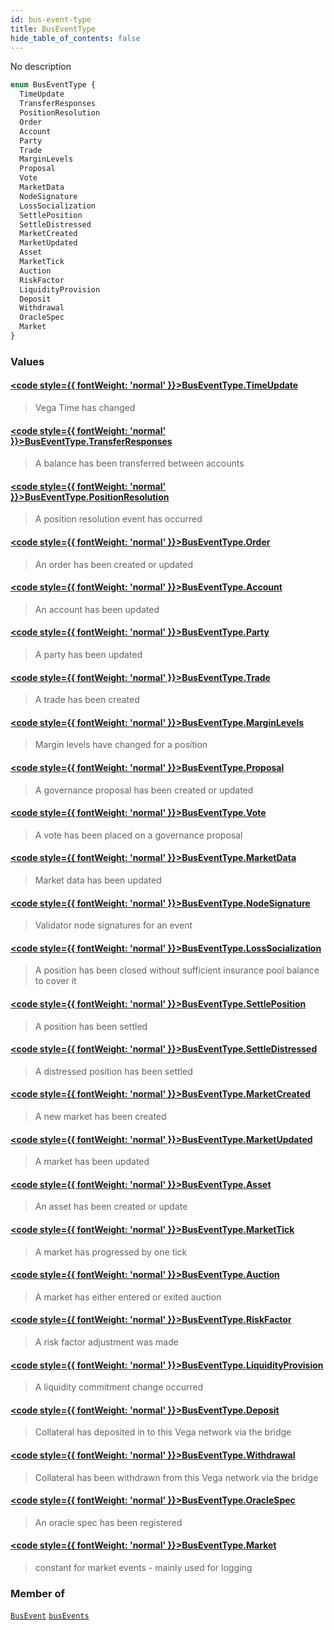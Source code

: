 ```yaml
---
id: bus-event-type
title: BusEventType
hide_table_of_contents: false
---
```








No description

```graphql
enum BusEventType {
  TimeUpdate
  TransferResponses
  PositionResolution
  Order
  Account
  Party
  Trade
  MarginLevels
  Proposal
  Vote
  MarketData
  NodeSignature
  LossSocialization
  SettlePosition
  SettleDistressed
  MarketCreated
  MarketUpdated
  Asset
  MarketTick
  Auction
  RiskFactor
  LiquidityProvision
  Deposit
  Withdrawal
  OracleSpec
  Market
}
```


### Values

#### [<code style={{ fontWeight: 'normal' }}>BusEventType.<b>TimeUpdate</b></code>](#) 
> Vega Time has changed
> 

#### [<code style={{ fontWeight: 'normal' }}>BusEventType.<b>TransferResponses</b></code>](#) 
> A balance has been transferred between accounts
> 

#### [<code style={{ fontWeight: 'normal' }}>BusEventType.<b>PositionResolution</b></code>](#) 
> A position resolution event has occurred
> 

#### [<code style={{ fontWeight: 'normal' }}>BusEventType.<b>Order</b></code>](#) 
> An order has been created or updated
> 

#### [<code style={{ fontWeight: 'normal' }}>BusEventType.<b>Account</b></code>](#) 
> An account has been updated
> 

#### [<code style={{ fontWeight: 'normal' }}>BusEventType.<b>Party</b></code>](#) 
> A party has been updated
> 

#### [<code style={{ fontWeight: 'normal' }}>BusEventType.<b>Trade</b></code>](#) 
> A trade has been created
> 

#### [<code style={{ fontWeight: 'normal' }}>BusEventType.<b>MarginLevels</b></code>](#) 
> Margin levels have changed for a position
> 

#### [<code style={{ fontWeight: 'normal' }}>BusEventType.<b>Proposal</b></code>](#) 
> A governance proposal has been created or updated
> 

#### [<code style={{ fontWeight: 'normal' }}>BusEventType.<b>Vote</b></code>](#) 
> A vote has been placed on a governance proposal
> 

#### [<code style={{ fontWeight: 'normal' }}>BusEventType.<b>MarketData</b></code>](#) 
> Market data has been updated
> 

#### [<code style={{ fontWeight: 'normal' }}>BusEventType.<b>NodeSignature</b></code>](#) 
> Validator node signatures for an event
> 

#### [<code style={{ fontWeight: 'normal' }}>BusEventType.<b>LossSocialization</b></code>](#) 
> A position has been closed without sufficient insurance pool balance to cover it
> 

#### [<code style={{ fontWeight: 'normal' }}>BusEventType.<b>SettlePosition</b></code>](#) 
> A position has been settled
> 

#### [<code style={{ fontWeight: 'normal' }}>BusEventType.<b>SettleDistressed</b></code>](#) 
> A distressed position has been settled
> 

#### [<code style={{ fontWeight: 'normal' }}>BusEventType.<b>MarketCreated</b></code>](#) 
> A new market has been created
> 

#### [<code style={{ fontWeight: 'normal' }}>BusEventType.<b>MarketUpdated</b></code>](#) 
> A market has been updated
> 

#### [<code style={{ fontWeight: 'normal' }}>BusEventType.<b>Asset</b></code>](#) 
> An asset has been created or update
> 

#### [<code style={{ fontWeight: 'normal' }}>BusEventType.<b>MarketTick</b></code>](#) 
> A market has progressed by one tick
> 

#### [<code style={{ fontWeight: 'normal' }}>BusEventType.<b>Auction</b></code>](#) 
> A market has either entered or exited auction
> 

#### [<code style={{ fontWeight: 'normal' }}>BusEventType.<b>RiskFactor</b></code>](#) 
> A risk factor adjustment was made
> 

#### [<code style={{ fontWeight: 'normal' }}>BusEventType.<b>LiquidityProvision</b></code>](#) 
> A liquidity commitment change occurred
> 

#### [<code style={{ fontWeight: 'normal' }}>BusEventType.<b>Deposit</b></code>](#) 
> Collateral has deposited in to this Vega network via the bridge
> 

#### [<code style={{ fontWeight: 'normal' }}>BusEventType.<b>Withdrawal</b></code>](#) 
> Collateral has been withdrawn from this Vega network via the bridge
> 

#### [<code style={{ fontWeight: 'normal' }}>BusEventType.<b>OracleSpec</b></code>](#) 
> An oracle spec has been registered
> 

#### [<code style={{ fontWeight: 'normal' }}>BusEventType.<b>Market</b></code>](#) 
> constant for market events - mainly used for logging
> 



### Member of

[`BusEvent`](/docs/testnet/graphql/objects/bus-event)  <Badge class="secondary" text="object"/><Bullet />[`busEvents`](/docs/testnet/graphql/subscriptions/bus-events)  <Badge class="secondary" text="subscription"/>



